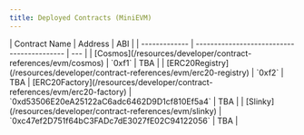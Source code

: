 ```yaml
---
title: Deployed Contracts (MiniEVM)
---
```


<Tabs>
<Tab title="Devnet (minievm-2)">
| Contract Name | Address                                    | ABI |
| ------------- | ------------------------------------------ | --- |
| [Cosmos](/resources/developer/contract-references/evm/cosmos) | `0xf1` | TBA |
| [ERC20Registry](/resources/developer/contract-references/evm/erc20-registry) | `0xf2` | TBA
| [ERC20Factory](/resources/developer/contract-references/evm/erc20-factory) | `0xd53506E20eA25122aC6adc6462D9D1cf810Ef5a4` | TBA |
| [Slinky](/resources/developer/contract-references/evm/slinky)        | `0xc47ef2D751f64bC3FADc7dE3027fE02C94122056` | TBA |
</Tab>
</Tabs>